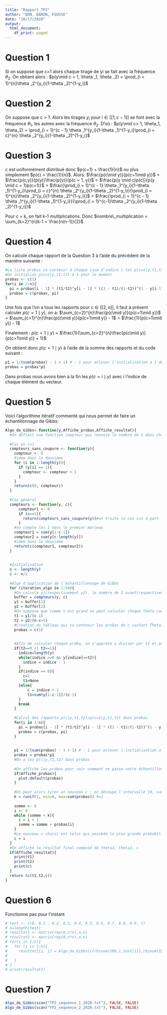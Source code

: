```yaml
---
title: "Rapport_TP2"
author: "BON, BARON, FOUSSE"
date: "10/17/2020"
output:
  html_document:
    df_print: paged
---
```


# Question 1
Si on suppose que c=1 alors chaque tirage de yi se fait avec la fréquence $\theta_2$. On obtient alors :
$p(y\mid c = 1, \theta _1, \theta _2) = \prod_{i = 1}^{n}\theta _2^{y_i}(1-\theta _2)^{1-y_i}$


# Question 2
On suppose que c > 1. Alors les tirages $y_i$ pour $i\in [[1, c-1]]$ se font avec la fréquence $\theta_1$, les autres avec la fréquence $\theta_2$. D'où : 
$p(y\mid c> 1, \theta_1, \theta_2) = \prod_{i = 1}^{c - 1} \theta _1^{y_i}(1-\theta _1)^{1-y_i}\prod_{i = c}^{n} \theta _2^{y_i}(1-\theta _2)^{1-y_i}$

# Question 3
c est uniformément distribué donc $p(c=1) = \frac{1}{n}$ ou plus simplement $p(c) = \frac{1}{n}$.
Alors:
$\frac{p(c\mid y)}{p(c=1\mid y)}$ 
= 
$\frac{p(c,y)}{p(y)}\frac{p(y)}{p(c = 1, y)}$
 = 
 $\frac{p(y \mid c)p(c)}{p(y \mid c = 1)p(c=1)}$
 = 
 $\frac{\prod_{i = 1}^{c - 1} \theta _1^{y_i}(1-\theta _1)^{1-y_i}\prod_{i = c}^{n} \theta _2^{y_i}(1-\theta _2)^{1-y_i}}{\prod_{i = 1}^{n}\theta _2^{y_i}(1-\theta _2)^{1-y_i}}$
 =
 $\frac{\prod_{i = 1}^{c - 1} \theta _1^{y_i}(1-\theta _1)^{1-y_i}}{\prod_{i = 1}^{c-1}\theta _2^{y_i}(1-\theta _2)^{1-y_i}}$
 
Pour c = k, on fait k-1 multiplications. Donc $nombre\_multiplication = \sum_{k=2}^{n}k-1 = \frac{n(n-1)}{2}$

# Question 4

On calcule chaque rapport de la Question 3 à l'aide du précédent de la manière suivante :
```r
#La liste probas va contenir à chaque case d'indice i les p(c=i|y,t1,t2) avec t1=theta1, t2=theta2
#On initialise p(c=i|y,t1,t2) à 1 pour le moment
probas <- c(1)
for(i in 2:n){
  pi = probas[i - 1] * (t1/t2)^y[i - 1] * ((1 - t1)/(1-t2))^(1 - y[i-1])
  probas = c(probas, pi)
}
```

Une fois que l'on a tous les rapports pour $c\in [[ 2, n ]]$, il faut à présent calculer $p(c=1\mid y)$, on a:
$\sum_{c=2}^{n}\frac{p(c\mid y)}{p(c=1\mid y)}$ = $\sum_{c=1}^{n}\frac{p(c\mid y)}{p(c=1\mid y)} - 1$ = $\frac{1}{p(c=1\mid y)} - 1$

Finalement :
$p(c=1\mid y)$ = $\frac{1}{\sum_{c=2}^{n}\frac{p(c\mid y)}{p(c=1\mid y)} + 1}$

On obtient donc $p(c=1\mid y)$ à l'aide de la somme des rapports et du code suivant :

```r
p1 = 1/(sum(probas) - 1 + 1) # - 1 pour enlever l'initialisation a 1 de p1 de la somme
probas = probas*p1
```
Dans probas nous avons bien à la fin les $p(c=i\mid y)$ avec i l'indice de chaque élément du vecteur.

# Question 5
Voici l'algorithme itératif commenté qui nous permet de faire un échantillonnage de Gibbs:
```R
Algo_de_Gibbs<-function(y,Affiche_probas,Affiche_resultat){
  #On définit une fonction compteur qui renvoie le nombre de 1 dans chaque partition de y(coupé en deux par c):
  
  #Cas où c=1
  compteurs_sans_coupure <- function(y){
    compteur <- 0
    #idem dans le deuxième
    for (i in 1:length(y)){
      if (y[i] == 1){
        compteur <- compteur + 1
      }
    }
    return(c(0, compteur))
  }
  
  #Cas général
  compteurs <- function(y, c){
      compteur1 <- 0
      if (c==1){
        return(compteurs_sans_coupure(y))#on traite le cas c=1 à part
      }
    #on compte les 1 dans le premier morceau
    compteur1 = sum(y[1:c-1])
    compteur2 = sum(y[c:length(y)])
    #idem dans le deuxième
    return(c(compteur1, compteur2))
  }
  
  
  #Initialisation
  n <- length(y)
  c <- n/2
  
  #Algo d'application de l'échantillonnage de Gibbs
  for (iteration_algo in 1:50){
    #On calcule y1(respectivement y2), le nombre de 1 avant(respectivement apres) c.
    buffer = compteurs(y, c)
    y1 = buffer[1]
    y2 = buffer[2]
    #On suppose que comme n est grand on peut calculer chaque theta comme etant le nombre de reussites(symbolisees par 1) sur le nombre d'essais.
    t1 = y1/(c-1)
    t2 = y2/(n-c+1)
    #Creation du tableau qui va contenir les probas de c sachant Theta1, Theta2 et y. On initialise p(c=1|y,t1,t2) à 1 car on le calculera une fois que l'on aura toutes les autres probas avec la formule de recurrence.
    probas = c(1)
    
    
    #Afin de calculer chaque proba, on s'apprete a diviser par t2 et par 1-t2, il faut donc s'assurer que t2 ne soit égal ni a 0, ni a 1. Nous nous proposons de traiter ces cas en amont.
    if(t2==0 || t2==1){
      indice=length(y)
      while(indice >=0 && y[indice]==t2){
        indice = indice - 1
      }
      if(indice == 0){
        c=1
        t1=None
      }else{
          c = indice + 1
          t1=sum(y[1:c-1])/(c-1)
      }
      break
    }
    
    #Calcul des rapports p(c|y,t1,t2)/p(c=1|y,t1,t2) dans probas
    for(i in 2:n){
      pi = probas[i - 1] * (t1/t2)^y[i - 1] * ((1 - t1)/(1-t2))^(1 - y[i-1])
      probas = c(probas, pi)
    }
    
    
    p1 = 1/(sum(probas) - 1 + 1) # - 1 pour enlever l'initialisation a 1 de p1 de la somme
    probas = probas*p1
    #On a les p(c|y,t1,t2) dans probas
    
    #On affiche les probas pour voir comment se passe notre échantillonnage
    if(Affiche_probas){
      plot.default(probas)
    }
    
    #On peut alors tirer un nouveau c : on découpe l'intervalle [0, sum(probas)] en n morceaux de largeur p(c = i|y) et on regarde où on tombe
    k = runif(1, min=0, max=sum(probas)) #=1
  
    somme <- 0
    i <- 0
    while (somme < k){
      i = i + 1
      somme = somme + probas[i]
    }
    #Le nouveau c choisi est celui qui possède la plus grande probabilité de tomber
    c = i
  }
  #On affiche le résultat final composé de theta1, theta2, c
  if(Affiche_resultat){
    print(t1)
    print(t2)
    print(c) 
  }
  return (c(t1,t2,c))
}
```

# Question 6
Fonctionne pas pour l'instant
```R
# test <- c(0, 0.1 , 0.2, 0.3, 0.4, 0.5, 0.6, 0.7, 0.8, 0.9, 1)
# n=length(test)
# resultat1 <- matrix(rep(0,n*n),n,n)
# resultat2 <- matrix(rep(0,n*n),n,n)
# for(i in 1:n){
#   for (j in 1:n){
#     resultat1[i, j] = Algo_de_Gibbs(c(rbinom(200,1,test[i]),rbinom(100,1,test[j])), FALSE, FALSE)
#     
#   }
# }
# print(resultat1)
```

# Question 7

```R
Algo_de_Gibbs(scan("TP2_sequence_1_2020.txt"), FALSE, FALSE)
Algo_de_Gibbs(scan("TP2_sequence_2_2020.txt"), FALSE, FALSE)
```


